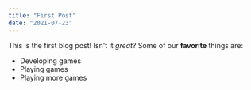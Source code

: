 ```yaml
---
title: "First Post"
date: "2021-07-23"
---
```


This is the first blog post! Isn't it _great_?
Some of our **favorite** things are:

- Developing games
- Playing games
- Playing more games
